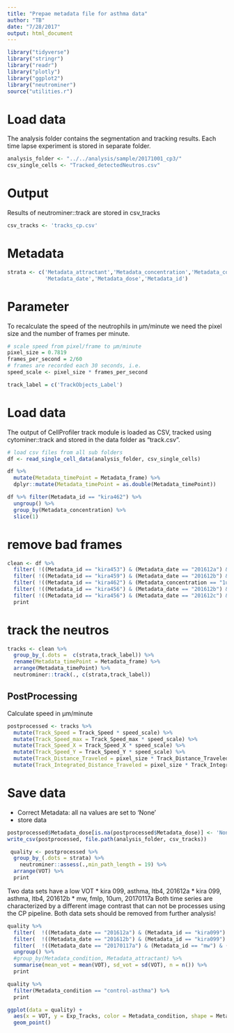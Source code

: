 ```yaml
---
title: "Prepae metadata file for asthma data"
author: "TB"
date: "7/28/2017"
output: html_document
---
```

```r
library("tidyverse")
library("stringr")
library("readr")
library("plotly")
library("ggplot2")
library("neutrominer")
source("utilities.r")
```

# Load data
The analysis folder contains the segmentation and tracking results. Each 
time lapse experiment is stored in separate folder.
```r
analysis_folder <- "../../analysis/sample/20171001_cp3/"
csv_single_cells <- "Tracked_detectedNeutros.csv"
```

# Output 
Results of neutrominer::track are stored in csv_tracks
```r
csv_tracks <- 'tracks_cp.csv'
```


# Metadata 
```r
strata <- c('Metadata_attractant','Metadata_concentration','Metadata_condition',
            'Metadata_date','Metadata_dose','Metadata_id')
```


# Parameter
To recalculate the speed of the neutrophils in µm/minute we need the pixel size
and the number of frames per minute.
```r
# scale speed from pixel/frame to µm/minute
pixel_size = 0.7819
frames_per_second = 2/60
# frames are recorded each 30 seconds, i.e. 
speed_scale <- pixel_size * frames_per_second

track_label = c('TrackObjects_Label')
```


# Load data 
The output of CellProfiler track module is loaded as CSV, tracked using cytominer::track and 
stored in the data folder as "track.csv". 
```r
# load csv files from all sub folders 
df <- read_single_cell_data(analysis_folder, csv_single_cells) 

df %>% 
  mutate(Metadata_timePoint = Metadata_frame) %>%
  dplyr::mutate(Metadata_timePoint = as.double(Metadata_timePoint)) 
```
```r
df %>% filter(Metadata_id == "kira462") %>%
  ungroup() %>% 
  group_by(Metadata_concentration) %>% 
  slice(1)
```


# remove bad frames
```r
clean <- df %>%
  filter( !((Metadata_id == "kira453") & (Metadata_date == "201612a") &  (Metadata_frame < 10) ) )  %>%
  filter( !((Metadata_id == "kira459") & (Metadata_date == "201612b") &  (Metadata_frame < 10) ) ) %>%
  filter( !((Metadata_id == "kira462") & (Metadata_concentration == "1ul") &  (Metadata_frame < 30) ) ) %>%
  filter( !((Metadata_id == "kira456") & (Metadata_date == "201612b") &  (Metadata_frame < 10) ) ) %>%
  filter( !((Metadata_id == "kira456") & (Metadata_date == "201612c") &  (Metadata_frame < 10) ) ) %>%
  print

```

# track the neutros
```r
tracks <- clean %>%
  group_by_(.dots =  c(strata,track_label)) %>%
  rename(Metadata_timePoint = Metadata_frame) %>%
  arrange(Metadata_timePoint) %>%
  neutrominer::track(., c(strata,track_label))
```


## PostProcessing 
Calculate speed in µm/minute
```r
postprocessed <- tracks %>%
  mutate(Track_Speed = Track_Speed * speed_scale) %>%
  mutate(Track_Speed_max = Track_Speed_max * speed_scale) %>%
  mutate(Track_Speed_X = Track_Speed_X * speed_scale) %>%
  mutate(Track_Speed_Y = Track_Speed_Y * speed_scale) %>%
  mutate(Track_Distance_Traveled = pixel_size * Track_Distance_Traveled) %>%
  mutate(Track_Integrated_Distance_Traveled = pixel_size * Track_Integrated_Distance_Traveled) 
```


# Save data 
* Correct Metadata: all na values are set to 'None'
* store data 
```r
postprocessed$Metadata_dose[is.na(postprocessed$Metadata_dose)] <- 'None'
write_csv(postprocessed, file.path(analysis_folder, csv_tracks))
```

```r
 quality <- postprocessed %>% 
  group_by_(.dots = strata) %>%
    neutrominer::assess(.,min_path_length = 19) %>%
  arrange(VOT) %>%
  print
```
Two data sets have a low VOT
* kira 099, asthma, ltb4, 201612a
* kira 099, asthma, ltb4, 201612b
* mw, fmlp, 10um, 20170117a
Both time series are characterized by a different image contrast that can not
be processes using the CP pipeline. Both data sets should be removed from further analysis! 

```r
quality %>% 
  filter(  !((Metadata_date == "201612a") & (Metadata_id == "kira099") ) ) %>%
  filter(  !((Metadata_date == "201612b") & (Metadata_id == "kira099") ) ) %>%
  filter(  !((Metadata_date == "20170117a") & (Metadata_id == "mw") & (Metadata_attractant == "fmlp") & (Metadata_concentration == "10um") ) ) %>%
  ungroup() %>%
  #group_by(Metadata_condition, Metadata_attractant) %>%
  summarise(mean_vot = mean(VOT), sd_vot = sd(VOT), n = n()) %>%
  print
```

```r
quality %>% 
  filter(Metadata_condition == "control-asthma") %>% 
  print
```


```r
ggplot(data = quality) +
  aes(x = VOT, y = Exp_Tracks, color = Metadata_condition, shape = Metadata_attractant) +
  geom_point()
```
